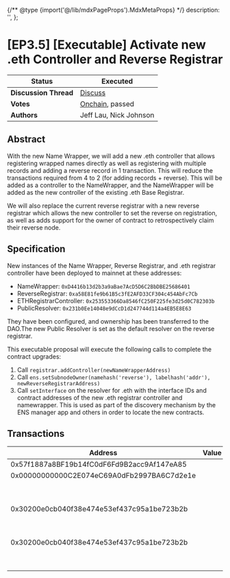 {/** @type {import('@/lib/mdxPageProps').MdxMetaProps} */}
    description: '',
};

# \[EP3.5] \[Executable] Activate new .eth Controller and Reverse Registrar

| **Status**            | Executed                                                                                                                                |
| --------------------- | --------------------------------------------------------------------------------------------------------------------------------------- |
| **Discussion Thread** | [Discuss](https://discuss.ens.domains/t/ep3-5-executable-activate-new-eth-controller-and-reverse-registrar/16776)                       |
| **Votes**             | [Onchain](https://www.tally.xyz/gov/ens/proposal/90786656233306599444783442367171420493182391933134906270328139870999449830964), passed |
| **Authors**           | Jeff Lau, Nick Johnson                                                                                                                  |

## Abstract

With the new Name Wrapper, we will add a new .eth controller that allows registering wrapped names directly as well as registering with multiple records and adding a reverse record in 1 transaction. This will reduce the transactions required from 4 to 2 (for adding records + reverse). This will be added as a controller to the NameWrapper, and the NameWrapper will be added as the new controller of the existing .eth Base Registrar.

We will also replace the current reverse registrar with a new reverse registrar which allows the new controller to set the reverse on registration, as well as adds support for the owner of contract to retrospectively claim their reverse node.

## Specification

New instances of the Name Wrapper, Reverse Registrar, and .eth registrar controller have been deployed to mainnet at these addresses:

* NameWrapper: `0xD4416b13d2b3a9aBae7AcD5D6C2BbDBE25686401`
* ReverseRegistrar: `0xa58E81fe9b61B5c3fE2AFD33CF304c454AbFc7Cb`
* ETHRegistrarController: `0x253553366Da8546fC250F225fe3d25d0C782303b`
* PublicResolver: `0x231b0Ee14048e9dCcD1d247744d114a4EB5E8E63`

They have been configured, and ownership has been transferred to the DAO.The new Public Resolver is set as the default resolver on the reverse registrar.

This executable proposal will execute the following calls to complete the contract upgrades:

1. Call `registrar.addController(newNameWrapperAddress)`
2. Call `ens.setSubnodeOwner(namehash('reverse'), labelhash('addr'), newReverseRegistrarAddress)`
3. Call `setInterface` on the resolver for .eth with the interface IDs and contract addresses of the new .eth registrar controller and namewrapper. This is used as part of the discovery mechanism by the ENS manager app and others in order to locate the new contracts.

## Transactions

| Address                                    | Value | Function        | Argument    | Value                                                              |
| ------------------------------------------ | ----- | --------------- | ----------- | ------------------------------------------------------------------ |
| 0x57f1887a8BF19b14fC0dF6Fd9B2acc9Af147eA85 |       | addController   | controller  | 0xD4416b13d2b3a9aBae7AcD5D6C2BbDBE25686401                         |
| 0x00000000000C2E074eC69A0dFb2997BA6C7d2e1e |       | setSubnodeOwner | node        | 0xa097f6721ce401e757d1223a763fef49b8b5f90bb18567ddb86fd205dff71d34 |
|                                            |       |                 | labelhash   | 0xe5e14487b78f85faa6e1808e89246cf57dd34831548ff2e6097380d98db2504a |
|                                            |       |                 | owner       | 0xa58E81fe9b61B5c3fE2AFD33CF304c454AbFc7Cb                         |
| 0x30200e0cb040f38e474e53ef437c95a1be723b2b |       | setInterface    | node        | 0x93cdeb708b7545dc668eb9280176169d1c33cfd8ed6f04690a0bcc88a93fc4ae |
|                                            |       |                 | interfaceId | 0x019a38fe                                                         |
|                                            |       |                 | implementer | 0xD4416b13d2b3a9aBae7AcD5D6C2BbDBE25686401                         |
| 0x30200e0cb040f38e474e53ef437c95a1be723b2b |       | setInterface    | node        | 0x93cdeb708b7545dc668eb9280176169d1c33cfd8ed6f04690a0bcc88a93fc4ae |
|                                            |       |                 | interfaceId | 0x612e8c09                                                         |
|                                            |       |                 | implementer | 0x253553366Da8546fC250F225fe3d25d0C782303b                         |
